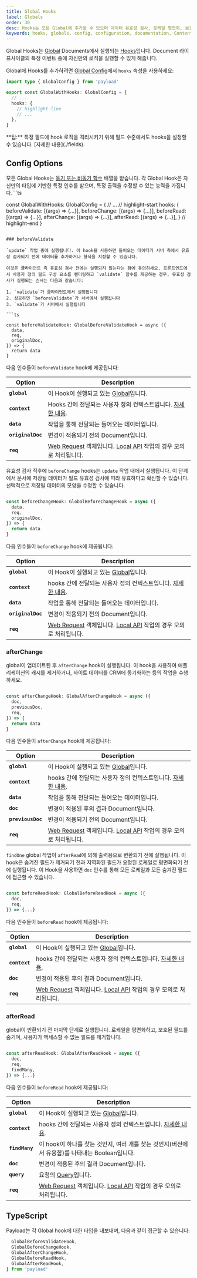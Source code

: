 ```yaml
---
title: Global Hooks
label: Globals
order: 30
desc: Hooks는 모든 Global에 추가할 수 있으며 데이터 유효성 검사, 로케일 평면화, 보호된 필드 숨기기, 필드 제거 등을 할 수 있게 해줍니다.
keywords: hooks, globals, config, configuration, documentation, Content Management System, cms, headless, javascript, node, react, nextjs
---
```


Global Hooks는 [Global](../configuration/globals) Documents에서 실행되는 [Hooks](./overview)입니다. Document 라이프사이클의 특정 이벤트 중에 자신만의 로직을 실행할 수 있게 해줍니다.

Global에 Hooks를 추가하려면 [Global Config](../configuration/globals)에서 `hooks` 속성을 사용하세요:

```ts
import type { GlobalConfig } from 'payload'

export const GlobalWithHooks: GlobalConfig = {
  // ...
  hooks: {
    // highlight-line
    // ...
  },
}
```

<Banner type="info">
  **팁:** 특정 필드에 hook 로직을 격리시키기 위해 필드 수준에서도 hooks을 설정할 수 있습니다.
  [자세한 내용](./fields).
</Banner>

## Config Options

모든 Global Hooks는 [동기 또는 비동기 함수](./overview#async-vs-synchronous) 배열을 받습니다. 각 Global Hook은 자신만의 타입에 기반한 특정 인수를 받으며, 특정 출력을 수정할 수 있는 능력을 가집니다.```ts

const GlobalWithHooks: GlobalConfig = {
  // ...
  // highlight-start
  hooks: {
    beforeValidate: [(args) => {...}],
    beforeChange: [(args) => {...}],
    beforeRead: [(args) => {...}],
    afterChange: [(args) => {...}],
    afterRead: [(args) => {...}],
  }
  // highlight-end
}
```

### beforeValidate

`update` 작업 중에 실행됩니다. 이 hook을 사용하면 들어오는 데이터가 서버 측에서 유효성 검사되기 전에 데이터를 추가하거나 형식을 지정할 수 있습니다.

이것은 클라이언트 측 유효성 검사 전에는 실행되지 않는다는 점에 유의하세요. 프론트엔드에서 사용자 정의 필드 구성 요소를 렌더링하고 `validate` 함수를 제공하는 경우, 유효성 검사가 실행되는 순서는 다음과 같습니다:

1. `validate`가 클라이언트에서 실행됩니다
2. 성공하면 `beforeValidate`가 서버에서 실행됩니다
3. `validate`가 서버에서 실행됩니다

```ts

const beforeValidateHook: GlobalBeforeValidateHook = async ({
  data,
  req,
  originalDoc,
}) => {
  return data
}
```

다음 인수들이 `beforeValidate` hook에 제공됩니다:

| Option            | Description                                                                                                                                           |
| ----------------- | ----------------------------------------------------------------------------------------------------------------------------------------------------- |
| **`global`**      | 이 Hook이 실행되고 있는 [Global](../configuration/globals)입니다.                                                                         |
| **`context`**     | Hooks 간에 전달되는 사용자 정의 컨텍스트입니다. [자세한 내용](./context).                                                                                       |
| **`data`**        | 작업을 통해 전달되는 들어오는 데이터입니다.                                                                                                       |
| **`originalDoc`** | 변경이 적용되기 전의 Document입니다.                                                                                                              |
| **`req`**         | [Web Request](https://developer.mozilla.org/en-US/docs/Web/API/Request) 객체입니다. [Local API](../local-api/overview) 작업의 경우 모의로 처리됩니다. |### beforeChange

유효성 검사 직후에 `beforeChange` hooks는 `update` 작업 내에서 실행됩니다. 이 단계에서 문서에 저장될 데이터가 필드 유효성 검사에 따라 유효하다고 확신할 수 있습니다. 선택적으로 저장될 데이터의 모양을 수정할 수 있습니다.

```ts

const beforeChangeHook: GlobalBeforeChangeHook = async ({
  data,
  req,
  originalDoc,
}) => {
  return data
}
```

다음 인수들이 `beforeChange` hook에 제공됩니다:

| Option            | Description                                                                                                                                           |
| ----------------- | ----------------------------------------------------------------------------------------------------------------------------------------------------- |
| **`global`**      | 이 Hook이 실행되고 있는 [Global](../configuration/globals)입니다.                                                                         |
| **`context`**     | hooks 간에 전달되는 사용자 정의 컨텍스트입니다. [자세한 내용](./context).                                                                                       |
| **`data`**        | 작업을 통해 전달되는 들어오는 데이터입니다.                                                                                                       |
| **`originalDoc`** | 변경이 적용되기 전의 Document입니다.                                                                                                              |
| **`req`**         | [Web Request](https://developer.mozilla.org/en-US/docs/Web/API/Request) 객체입니다. [Local API](../local-api/overview) 작업의 경우 모의로 처리됩니다. |

### afterChange

global이 업데이트된 후 `afterChange` hook이 실행됩니다. 이 hook을 사용하여 애플리케이션의 캐시를 제거하거나, 사이트 데이터를 CRM에 동기화하는 등의 작업을 수행하세요.

```ts

const afterChangeHook: GlobalAfterChangeHook = async ({
  doc,
  previousDoc,
  req,
}) => {
  return data
}
```

다음 인수들이 `afterChange` hook에 제공됩니다:

| Option            | Description                                                                                                                                           |
| ----------------- | ----------------------------------------------------------------------------------------------------------------------------------------------------- |
| **`global`**      | 이 Hook이 실행되고 있는 [Global](../configuration/globals)입니다.                                                                         |
| **`context`**     | hooks 간에 전달되는 사용자 정의 컨텍스트입니다. [자세한 내용](./context).                                                                                       |
| **`data`**        | 작업을 통해 전달되는 들어오는 데이터입니다.                                                                                                       |
| **`doc`**         | 변경이 적용된 후의 결과 Document입니다.                                                                                                     |
| **`previousDoc`** | 변경이 적용되기 전의 Document입니다.                                                                                                             |
| **`req`**         | [Web Request](https://developer.mozilla.org/en-US/docs/Web/API/Request) 객체입니다. [Local API](../local-api/overview) 작업의 경우 모의로 처리됩니다. |### beforeRead

`findOne` global 작업이 `afterRead`에 의해 출력용으로 변환되기 전에 실행됩니다. 이 hook은 숨겨진 필드가 제거되기 전과 지역화된 필드가 요청된 로케일로 평면화되기 전에 실행됩니다. 이 Hook을 사용하면 `doc` 인수를 통해 모든 로케일과 모든 숨겨진 필드에 접근할 수 있습니다.

```ts

const beforeReadHook: GlobalBeforeReadHook = async ({
  doc,
  req,
}) => {...}
```

다음 인수들이 `beforeRead` hook에 제공됩니다:

| Option        | Description                                                                                                                                           |
| ------------- | ----------------------------------------------------------------------------------------------------------------------------------------------------- |
| **`global`**  | 이 Hook이 실행되고 있는 [Global](../configuration/globals)입니다.                                                                         |
| **`context`** | hooks 간에 전달되는 사용자 정의 컨텍스트입니다. [자세한 내용](./context).                                                                                       |
| **`doc`**     | 변경이 적용된 후의 결과 Document입니다.                                                                                                     |
| **`req`**     | [Web Request](https://developer.mozilla.org/en-US/docs/Web/API/Request) 객체입니다. [Local API](../local-api/overview) 작업의 경우 모의로 처리됩니다. |

### afterRead

global이 반환되기 전 마지막 단계로 실행됩니다. 로케일을 평면화하고, 보호된 필드를 숨기며, 사용자가 액세스할 수 없는 필드를 제거합니다.

```ts

const afterReadHook: GlobalAfterReadHook = async ({
  doc,
  req,
  findMany,
}) => {...}
```

다음 인수들이 `beforeRead` hook에 제공됩니다:

| Option         | Description                                                                                                                                           |
| -------------- | ----------------------------------------------------------------------------------------------------------------------------------------------------- |
| **`global`**   | 이 Hook이 실행되고 있는 [Global](../configuration/globals)입니다.                                                                         |
| **`context`**  | hooks 간에 전달되는 사용자 정의 컨텍스트입니다. [자세한 내용](./context).                                                                                       |
| **`findMany`** | 이 hook이 하나를 찾는 것인지, 여러 개를 찾는 것인지(버전에서 유용함)를 나타내는 Boolean입니다.                                                  |
| **`doc`**      | 변경이 적용된 후의 결과 Document입니다.                                                                                                     |
| **`query`**    | 요청의 [Query](../queries/overview)입니다.                                                                                                      |
| **`req`**      | [Web Request](https://developer.mozilla.org/en-US/docs/Web/API/Request) 객체입니다. [Local API](../local-api/overview) 작업의 경우 모의로 처리됩니다. |

## TypeScript

Payload는 각 Global hook에 대한 타입을 내보내며, 다음과 같이 접근할 수 있습니다:

```ts
  GlobalBeforeValidateHook,
  GlobalBeforeChangeHook,
  GlobalAfterChangeHook,
  GlobalBeforeReadHook,
  GlobalAfterReadHook,
} from 'payload'
```